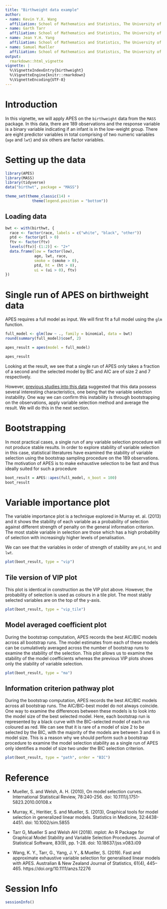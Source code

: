 ```yaml
---
title: "Birthweight data example"
author:
- name: Kevin Y.X. Wang
  affiliation: School of Mathematics and Statistics, The University of Sydney, Australia
- name: Garth Tarr
  affiliation: School of Mathematics and Statistics, The University of Sydney, Australia
- name: Jean Y.H. Yang
  affiliation: School of Mathematics and Statistics, The University of Sydney, Australia
- name: Samuel Mueller
  affiliation: School of Mathematics and Statistics, The University of Sydney, Australia
output: 
  rmarkdown::html_vignette
vignette: |
  %\VignetteIndexEntry{birthweight}
  %\VignetteEngine{knitr::rmarkdown}
  %\VignetteEncoding{UTF-8}
---
```


# Introduction 

In this vignette, we will apply APES on the `birthweight` data from the `MASS` package. In this data, there are 189 observations and the response variable is a binary variable indicating if an infant is in the low-weight group. There are eight predictor variables in total comprising of two numeric variables (`age` and `lwt`) and six others are factor variables. 


# Setting up the data

```r
library(APES)
library(MASS)
library(tidyverse)
data("birthwt", package = "MASS")

theme_set(theme_classic(14) +
            theme(legend.position = "bottom"))
```

## Loading data
```r
bwt <- with(birthwt, {
  race <- factor(race, labels = c("white", "black", "other"))
  ptd <- factor(ptl > 0)
  ftv <- factor(ftv)
  levels(ftv)[-(1:2)] <- "2+"
  data.frame(low = factor(low),
             age, lwt, race,
             smoke = (smoke > 0),
             ptd, ht = (ht > 0),
             ui = (ui > 0), ftv)
})
```


# Single run of APES on birthweight data

APES requires a full model as input. We will first fit a full model using the `glm` function. 

```r
full_model <- glm(low ~ ., family = binomial, data = bwt)
round(summary(full_model)$coef, 2)

apes_result = apes(model = full_model)

apes_result
```

Looking at the result, we see that a single run of APES only takes a fraction of a second and the selected model by BIC and AIC are of size 2 and 7 respectively. 

However, [previous studies into this data](http://garthtarr.github.io/mplot/articles/birthweight.html) suggested that this data possess several interesting characteristics, one being that the variable selection instability. One way we can confirm this instability is through bootstrapping on the observations, apply variable selection method and average the result. We will do this in the next section. 


# Bootstrapping 

In most practical cases, a single run of any variable selection procedure will not produce stable results. In order to explore stability of variable selection in this case, statistical literatures have examined the stability of variable selection using the bootstrap sampling procedure on the 189 observations. The motivation of APES is to make exhaustive selection to be fast and thus ideally suited for such a procedure

```r
boot_result = APES::apes(full_model, n_boot = 100)
boot_result
```


# Variable importance plot

The variable importance plot is a technique explored in Murray et. al. (2013) and it shows the stability of each variable as a probability of selection against different strength of penalty on the general information criterion. The most stable variable in selection are those which has a high probability of selection with increasingly higher levels of penalisation. 

We can see that the variables in order of strength of stability are `ptd`, `ht` and `lwt`.

```r
plot(boot_result, type = "vip")
```

## Tile version of VIP plot

This plot is identical in construction as the VIP plot above. However, the probability of selection is used as colours in a tile plot. The most stably selected variables are on the top of the y-axis.

```r
plot(boot_result, type = "vip_tile")
```

## Model averaged coefficient plot 

During the bootstrap computation, APES records the best AIC/BIC models across all bootstrap runs. The model estimates from each of these models can be cumulatively averaged across the number of bootstrap runs to examine the stability of the selection. This plot allows us to examine the stability of the model coefficients whereas the previous VIP plots shows only the stability of variable selection. 

```r
plot(boot_result, type = "ma")
```

## Information criterion pathway plot

During the bootstrap computation, APES records the best AIC/BIC models across all bootstrap runs. The AIC/BIC-best model do not always coincide. One way to examine the differences between these models is to look into the model size of the best selected model. Here, each bootstrap run is represented by a black curve with the BIC-selected model of each run coloured as red. We can see that it is rare of a model of size 2 to be selected by the BIC, with the majority of the models are between 3 and 6 in model size. This is a reason why we should perform such a bootstrap procedure to examine the model selection stability as a single run of APES only identifies a model of size two under the BIC selection criterion. 

```r
plot(boot_result, type = "path", order = "BIC")
```

# Reference 

+ Mueller, S. and Welsh, A. H. (2010), On model selection curves. International Statistical Review, 78:240-256. doi: 10.1111/j.1751-5823.2010.00108.x

+ Murray, K., Heritier, S. and Mueller, S. (2013), Graphical tools for model selection in generalized linear models. Statistics in Medicine, 32:4438-4451. doi: 10.1002/sim.5855

+ Tarr G, Mueller S and Welsh AH (2018). mplot: An R Package for Graphical Model Stability and Variable Selection Procedures. Journal of Statistical Software, 83(9), pp. 1-28. doi: 10.18637/jss.v083.i09

+ Wang, K. Y., Tarr, G., Yang, J. Y., & Mueller, S. (2019). Fast and approximate exhaustive variable selection for generalised linear models with APES. Australian & New Zealand Journal of Statistics, 61(4), 445–465. https://doi.org/10.1111/anzs.12276

# Session Info
```r
sessionInfo()
```

